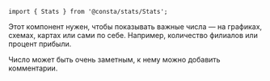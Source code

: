 ```tsx
import { Stats } from '@consta/stats/Stats';
```

Этот компонент нужен, чтобы показывать важные числа — на графиках, схемах, картах или сами по себе.
Например, количество филиалов или процент прибыли.

Число может быть очень заметным, к нему можно добавить комментарии.
